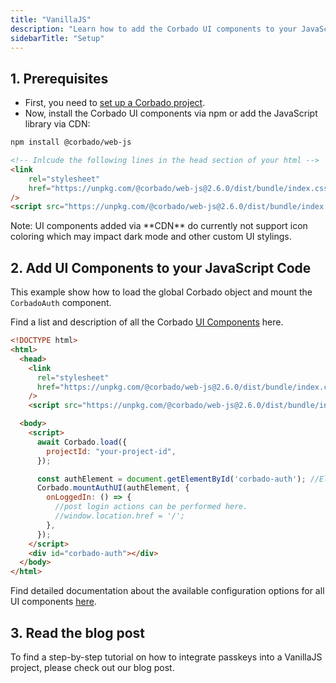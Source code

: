 ```yaml
---
title: "VanillaJS"
description: "Learn how to add the Corbado UI components to your JavaScript application."
sidebarTitle: "Setup"
---
```



## 1. Prerequisites

-   First, you need to [set up a Corbado project](/overview/getting-started).
-   Now, install the Corbado UI components via npm or add the JavaScript library via CDN:

<CodeGroup>

```bash NPM
npm install @corbado/web-js
```

```html CDN
<!-- Inlcude the following lines in the head section of your html -->
<link
    rel="stylesheet"
    href="https://unpkg.com/@corbado/web-js@2.6.0/dist/bundle/index.css"
/>
<script src="https://unpkg.com/@corbado/web-js@2.6.0/dist/bundle/index.js"></script>
```

</CodeGroup>

<Note>
    Note: UI components added via **CDN** do currently not support icon coloring
    which may impact dark mode and other custom UI stylings.
</Note>

## 2. Add UI Components to your JavaScript Code

This example show how to load the global Corbado object and mount the `CorbadoAuth` component.

Find a list and description of all the Corbado [UI Components](/frontend-integration/ui-components) here.

```html
<!DOCTYPE html>
<html>
  <head>
    <link
      rel="stylesheet"
      href="https://unpkg.com/@corbado/web-js@2.6.0/dist/bundle/index.css"
    />
    <script src="https://unpkg.com/@corbado/web-js@2.6.0/dist/bundle/index.js"></script>

  <body>
    <script>
      await Corbado.load({
        projectId: "your-project-id",
      });

      const authElement = document.getElementById('corbado-auth'); //Element where you want to render CorbadoAuth UI
      Corbado.mountAuthUI(authElement, {
        onLoggedIn: () => {
          //post login actions can be performed here.
          //window.location.href = '/';
        },
      });
    </script>
    <div id="corbado-auth"></div>
  </body>
</html>
```

Find detailed documentation about the available configuration options for all UI components [here](/frontend-integration/ui-components/).

## 3. Read the blog post

To find a step-by-step tutorial on how to integrate passkeys into a VanillaJS project, please check out our blog post.

<Card href="https://www.corbado.com/blog/passkeys-javascript">
    <Blogpost title="Building a Passkey Login Page with JavaScript" />
</Card>
